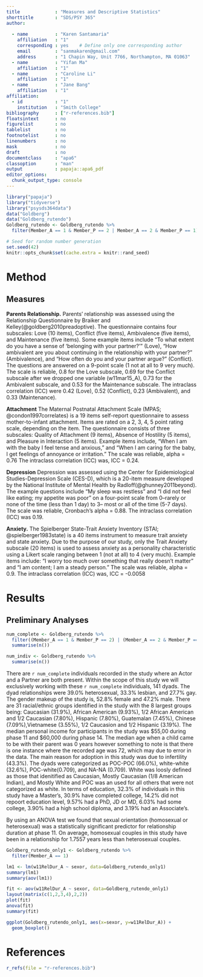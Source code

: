 ```yaml
---
title             : "Measures and Descriptive Statistics"
shorttitle        : "SDS/PSY 365"
author: 
    
  - name          : "Karen Santamaria"
    affiliation   : "1"
    corresponding : yes    # Define only one corresponding author
    email         : "sanmakaren@gmail.com"
    address       : "1 Chapin Way, Unit 7766, Northampton, MA 01063"
  - name          : "Yifan Ma"
    affiliation   : "1"
  - name          : "Caroline Li"
    affiliation   : "1"
  - name          : "Jane Bang"
    affiliation   : "1"
affiliation:
  - id            : "1"
    institution   : "Smith College"
bibliography      : ["r-references.bib"]
floatsintext      : no
figurelist        : no
tablelist         : no
footnotelist      : no
linenumbers       : no
mask              : no
draft             : no
documentclass     : "apa6"
classoption       : "man"
output            : papaja::apa6_pdf
editor_options: 
  chunk_output_type: console
---
```


```r
library("papaja")
library("tidyverse")
library("psysds364data")
data("Goldberg")
data("Goldberg_rutendo")
Goldberg_rutendo <- Goldberg_rutendo %>%
  filter(Member_A == 1 & Member_P == 2 | Member_A == 2 & Member_P == 1)
```

```r
# Seed for random number generation
set.seed(42)
knitr::opts_chunk$set(cache.extra = knitr::rand_seed)
```



# Method

## Measures

**Parents Relationship.**
Parents’ relationship was assessed using the Relationship Questionnaire by Braiker and Kelley(@goldberg2010preadoptive). The questionnaire contains four subscales: Love (10 items), Conflict (five items), Ambivalence (five items), and Maintenance (five items). Some example items include “To what extent do you have a sense of ‘belonging with your partner?’” (Love), “How ambivalent are you about continuing in the relationship with your partner?” (Ambivalence), and “How often do you and your partner argue?” (Conflict). The questions are answered on a 9-point scale (1 not at all to 9 very much). The scale is reliable, 0.8 for the Love subscale, 0.69 for the Conflict subscale after we dropped one variable (w11mar15_A), 0.73 for the Ambivalent subscale, and 0.53 for the Maintenance subscale. The intraclass correlation (ICC) were 0.42 (Love), 0.52 (Conflict), 0.23 (Ambivalent), and 0.33 (Maintenance).

**Attachment**
The Maternal Postnatal Attachment Scale (MPAS; @condon1997correlates) is a 19 items self-report questionnaire to assess mother-to-infant attachment. Items are rated on a 2, 3, 4, 5 point rating scale, depending on the item. The questionnaire consists of three subscales: Quality of Attachment (9 items), Absence of Hostility (5 items), and Pleasure in Interaction (5 items). Example items include, “When I am with the baby I feel tense and anxious,” and “When I am caring for the baby, I get feelings of annoyance or irritation.” The scale was reliable, alpha = 0.76 The intraclass correlation (ICC) was, ICC = 0.24.

**Depression**
Depression was assessed using the Center for Epidemiological Studies-Depression Scale (CES-D), which is a 20-item measure developed by the National Institute of Mental Health by Radloff(@ghunney2011beyond). The example questions include “My sleep was restless” and “I did not feel like eating; my appetite was poor” on a four-point scale from 0--rarely or none of the time (less than 1 day) to 3-- most or all of the time (5-7 days). The scale was reliable, Cronbach’s alpha = 0.88. The intraclass correlation (ICC) was 0.19.

**Anxiety.**
 The Spielberger State-Trait Anxiety Inventory (STAI; @spielberger1983state) is a 40 items instrument to measure trait anxiety and state anxiety. Due to the purpose of our study, only the Trait Anxiety subscale (20 items) is used to assess anxiety as a personality characteristic using a Likert scale ranging between 1 (not at all) to 4 (very much). Example items include: “I worry too much over something that really doesn’t matter” and “I am content; I am a steady person.” The scale was reliable, alpha = 0.9. The intraclass correlation (ICC) was, ICC = -0.0058




# Results

## Preliminary Analyses 

```r
num_complete <- Goldberg_rutendo %>% 
  filter((Member_A == 1 & Member_P == 2) | (Member_A == 2 & Member_P == 1)) %>%
  summarise(n())

num_indiv <- Goldberg_rutendo %>% 
  summarise(n())
```

There are  `r num_complete` individuals recorded in the study where an Actor and a Partner are both present. Within the scope of this study we will exclusively working with these `r num_complete` individuals, 141 dyads. 
The dyad relationships were 39.0% heterosexual, 33.3% lesbian, and 27.7% gay. 
The gender makeup of the study is, 52.8%  female and 47.2% male. 
There are 31 racial/ethnic groups identified in the study with the 8 largest groups being: Caucasian (31.9%), African American (9.93%), 1/2 African American and 1/2 Caucasian (7.80%), Hispanic (7.80%), Guatemalan (7.45%), Chinese (7.09%),Vietnamese (3.55%), 1/2 Caucasion and 1/2 Hispanic (3.19%). 
The median personal income for participants in the study was \$55,00 during phase 11 and \$60,000 during phase 14. 
The median age when a child came to be with their parent was 0 years however something to note is that there is one instance where the recorded age was 72, which may due to error in the data. 
The main reason for adoption in this study was due to infertility (43.3%).
The dyads were categorized as POC-POC (66.0%), white-white (32.6%), POC-white(0.709), and NA-NA (0.709). White was loosly defined as those that idenitified as Caucasian, Mostly Caucasian (1/8 American Indian), and Mostly White and POC was an used for all others that were not categorized as white.
In terms of education, 32.3% of individuals in this study have a Master's, 30.9% have completed college, 14.2% did not repoort education level,  9.57% had a PhD, JD or MD, 6.03% had some college, 3.90% had a high school diploma, and 3.19% had an Associate's.

By using an ANOVA test we found that sexual orientation (homosexual or heterosexual) was a statistically significant predictor for relationship duration at phase 11. On average, homosexual couples in this study have been in a relationship for 1.7557 years less than heterosexual couples.



```r
Goldberg_rutendo_only1 <- Goldberg_rutendo %>%
  filter(Member_A == 1)

lm1 <- lm(w11RelDur_A ~ sexor, data=Goldberg_rutendo_only1)
summary(lm1)
summary(aov(lm1))

fit <- aov(w11RelDur_A ~ sexor, data=Goldberg_rutendo_only1) 
layout(matrix(c(1,2,3,4),2,2))
plot(fit) 
anova(fit)
summary(fit)
```

```r
ggplot(Goldberg_rutendo_only1, aes(x=sexor, y=w11RelDur_A)) + 
  geom_boxplot() 
```



\newpage

# References
```r
r_refs(file = "r-references.bib")
```

\begingroup
\setlength{\parindent}{-0.5in}
\setlength{\leftskip}{0.5in}

<div id = "refs"></div>
\endgroup
